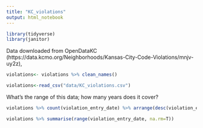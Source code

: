 ```yaml
---
title: "KC_violations"
output: html_notebook
---
```


```r
library(tidyverse)
library(janitor)
```

Data downloaded from OpenDataKC (https://data.kcmo.org/Neighborhoods/Kansas-City-Code-Violations/mnjv-uy2z), 

```r
violations<- violations %>% clean_names()
```


```r
violations<-read_csv("data/KC_violations.csv")
```

What's the range of this data; how many years does it cover?
```r
violations %>% count(violation_entry_date) %>% arrange(desc(violation_entry_date))

violations %>% summarise(range(violation_entry_date, na.rm=T))
```




